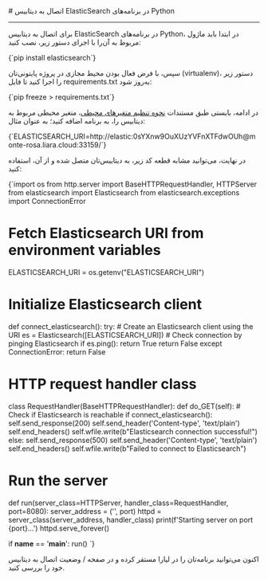 

<Layout>
<Head>
<title>مستندات اتصال به دیتابیس‌ ElasticSearch در Python - لیارا</title>

<meta property="og:title" content="مستندات خدمات رایانش ابری لیارا" />
<meta property="og:description" content="مستندات مربوط به اتصال به دیتابیس ElasticSearch در پلتفرم Python در لیارا"  />
</Head>
# اتصال به دیتابیس ElasticSearch در برنامه‌های Python
<hr className="mb-2" />

برای اتصال به دیتابیس ElasticSearch در برنامه‌های Python، در ابتدا باید ماژول مربوط به آن‌را با اجرای دستور زیر، نصب کنید:

<div className="h-2" />
    <div dir='ltr'>
    <Highlight className="bash">
        {`pip install elasticsearch`}
    </Highlight>
    </div>
<div className="h-2" />

سپس، با فرض فعال بودن محیط مجازی در پروژه پایتونی‌تان (virtualenv)، دستور زیر را اجرا کنید تا فایل <Important>requirements.txt</Important> به‌روز شود: 

<div className="h-2" />
    <div dir='ltr'>
    <Highlight className="bash">
        {`pip freeze > requirements.txt`}
    </Highlight>
    </div>
<div className="h-2" />

در ادامه، بایستی طبق مستندات <a href="/paas/details/envs" className="text-[#2196f3]">نحوه تنظیم متغیرهای محیطی</a>، متغیر محیطی مربوط به دیتابیس را، به برنامه اضافه کنید؛ به عنوان مثال: 

<div className="h-2" />
    <div dir='ltr'>
    <Highlight className="bash">
        {`ELASTICSEARCH_URI=http://elastic:0sYXnw9OuXUzYVFnXTFdwOUh@monte-rosa.liara.cloud:33159/`}
    </Highlight>
    </div>
<div className="h-2" />

در نهایت، می‌توانید مشابه قطعه کد زیر، به دیتابیس‌تان متصل شده و از آن، استفاده کنید: 

<div className="h-2" />
    <div dir='ltr'>
    <Highlight className="python">
        {`import os
from http.server import BaseHTTPRequestHandler, HTTPServer
from elasticsearch import Elasticsearch
from elasticsearch.exceptions import ConnectionError

# Fetch Elasticsearch URI from environment variables
ELASTICSEARCH_URI = os.getenv("ELASTICSEARCH_URI")

# Initialize Elasticsearch client
def connect_elasticsearch():
    try:
        # Create an Elasticsearch client using the URI
        es = Elasticsearch([ELASTICSEARCH_URI])
        # Check connection by pinging Elasticsearch
        if es.ping():
            return True
        return False
    except ConnectionError:
        return False

# HTTP request handler class
class RequestHandler(BaseHTTPRequestHandler):
    def do_GET(self):
        # Check if Elasticsearch is reachable
        if connect_elasticsearch():
            self.send_response(200)
            self.send_header('Content-type', 'text/plain')
            self.end_headers()
            self.wfile.write(b"Elasticsearch connection successful!")
        else:
            self.send_response(500)
            self.send_header('Content-type', 'text/plain')
            self.end_headers()
            self.wfile.write(b"Failed to connect to Elasticsearch")

# Run the server
def run(server_class=HTTPServer, handler_class=RequestHandler, port=8080):
    server_address = ('', port)
    httpd = server_class(server_address, handler_class)
    print(f'Starting server on port {port}...')
    httpd.serve_forever()

if __name__ == '__main__':
    run()
`}
    </Highlight>
    </div>
<div className="h-2" />

اکنون می‌توانید برنامه‌تان را در لیارا مستقر کرده و در صفحه <Important>/</Important> وضعیت اتصال به دیتابیس خود را بررسی کنید.

</Layout>